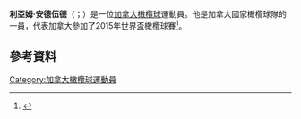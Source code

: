 {{blpsources|time=2015-11-21T16:38:53+00:00}}
{{expand|time=2015-11-21T16:38:53+00:00}}
'''利亞姆·安德伍德'''（{{lang-en|Liam Underwood}}；{{bd|1991年|6月3日}}）是一位[[加拿大|加拿大]][[橄欖球|橄欖球]]運動員。他是加拿大國家橄欖球隊的一員，代表加拿大參加了2015年世界盃橄欖球賽<ref>{{citeweb|url=http://www.rugbyworldcup.com/canada/player/39110|title=Profile|date=17 September 2015|work=Official Site 2015 Rugby World Cup|accessdate=18 September 2015|deadurl=yes|archiveurl=https://web.archive.org/web/20150929183314/http://www.rugbyworldcup.com/canada/player/39110|archivedate=2015年9月29日}}</ref>。
==參考資料==
{{Reflist}}
[[Category:加拿大橄欖球運動員|Category:加拿大橄欖球運動員]]